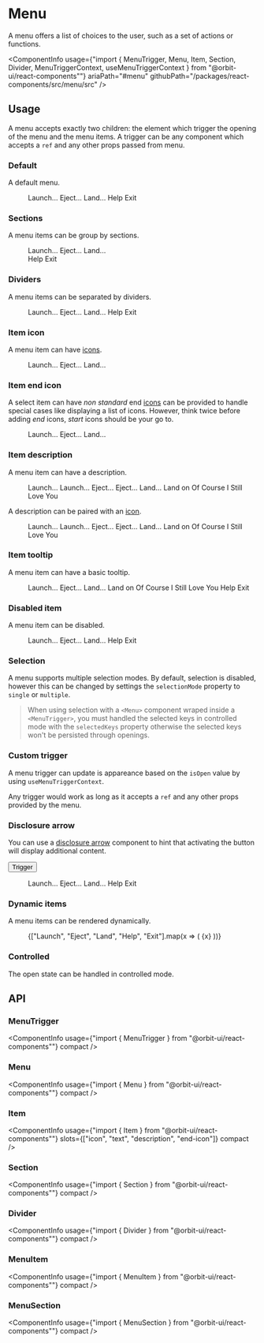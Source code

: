 
<Meta
    title="Components/Menu"
    id="menu"
/>

# Menu

<Tagline>A menu offers a list of choices to the user, such as a set of actions or functions.</Tagline>

<ComponentInfo
    usage={"import { MenuTrigger, Menu, Item, Section, Divider, MenuTriggerContext, useMenuTriggerContext } from \"@orbit-ui/react-components\""}
    ariaPath="#menu"
    githubPath="/packages/react-components/src/menu/src"
/>

## Usage

A menu accepts exactly two children: the element which trigger the opening of the menu and the menu items. A trigger can be any component which accepts a `ref` and any other props passed from menu.

### Default

A default menu.

<Preview>
    <Story name="default">
        <MenuTrigger>
            <IconButton color="secondary" aria-label="View tasks">
                <VerticalDotsIcon />
            </IconButton>
            <Menu>
                <Item key="launch">Launch...</Item>
                <Item key="eject">Eject...</Item>
                <Item key="land">Land...</Item>
                <Item key="help">Help</Item>
                <Item key="exit">Exit</Item>
            </Menu>
        </MenuTrigger>
    </Story>
</Preview>

### Sections

A menu items can be group by sections.

<Preview>
    <Story name="sections">
        <MenuTrigger>
            <IconButton color="secondary" aria-label="View tasks">
                <VerticalDotsIcon />
            </IconButton>
            <Menu>
                <Section title="Actions">
                    <Item key="launch">Launch...</Item>
                    <Item key="eject">Eject...</Item>
                    <Item key="land">Land...</Item>
                </Section>
                <Section title="Others">
                    <Item key="help">Help</Item>
                    <Item key="exit">Exit</Item>
                </Section>
            </Menu>
        </MenuTrigger>
    </Story>
</Preview>

### Dividers

A menu items can be separated by dividers.

<Preview>
    <Story name="dividers">
        <MenuTrigger>
            <IconButton color="secondary" aria-label="View tasks">
                <VerticalDotsIcon />
            </IconButton>
            <Menu>
                <Item key="launch">Launch...</Item>
                <Item key="eject">Eject...</Item>
                <Item key="land">Land...</Item>
                <Divider />
                <Item key="help">Help</Item>
                <Item key="exit">Exit</Item>
            </Menu>
        </MenuTrigger>
    </Story>
</Preview>

### Item icon

A menu item can have [icons](?path=/docs/icon-gallery--page).

<Preview>
    <Story name="item icon">
        <MenuTrigger>
            <IconButton color="secondary" aria-label="View tasks">
                <VerticalDotsIcon />
            </IconButton>
            <Menu>
                <Item key="launch">
                    <NotificationIcon />
                    <Text>Launch...</Text>
                </Item>
                <Item key="eject">
                    <HelpIcon />
                    <Text>Eject...</Text>
                </Item>
                <Item key="land">
                    <LightbulbIcon />
                    <Text>Land...</Text>
                </Item>
            </Menu>
        </MenuTrigger>
    </Story>
</Preview>

### Item end icon

A select item can have *non standard* end [icons](?path=/docs/icon-gallery--page) can be provided to handle special cases like displaying a list of icons. However, think twice before adding *end* icons, *start* icons should be your go to.

<Preview>
    <Story name="item end icon">
        <MenuTrigger>
            <IconButton color="secondary" aria-label="View tasks">
                <VerticalDotsIcon />
            </IconButton>
            <Menu>
                <Item key="launch">
                    <Text>Launch...</Text>
                    <IconList slot="end-icon">
                        <NotificationIcon />
                        <HelpIcon />
                        <LightbulbIcon />
                    </IconList>
                </Item>
                <Item key="eject">
                    <Text>Eject...</Text>
                    <HelpIcon slot="end-icon" />
                </Item>
                <Item key="land">
                    <Text>Land...</Text>
                    <IconList slot="end-icon">
                        <NotificationIcon />
                        <HelpIcon />
                        <LightbulbIcon />
                    </IconList>
                </Item>
            </Menu>
        </MenuTrigger>
    </Story>
</Preview>

### Item description

A menu item can have a description.

<Preview>
    <Story name="item description">
        <MenuTrigger>
            <IconButton color="secondary" aria-label="View tasks">
                <VerticalDotsIcon />
            </IconButton>
            <Menu>
                <Item key="launch">
                    <Text>Launch...</Text>
                    <Text slot="description">Launch...</Text>
                </Item>
                <Item key="eject">
                    <Text>Eject...</Text>
                    <Text slot="description">Eject...</Text>
                </Item>
                <Item key="land">
                    <Text>Land...</Text>
                    <Text slot="description">Land on Of Course I Still Love You</Text>
                </Item>
            </Menu>
        </MenuTrigger>
    </Story>
</Preview>

A description can be paired with an [icon](?path=/docs/icon-gallery--page).

<Preview>
    <Story name="description + icon">
        <MenuTrigger>
            <IconButton color="secondary" aria-label="View tasks">
                <VerticalDotsIcon />
            </IconButton>
            <Menu>
                <Item key="launch">
                    <NotificationIcon />
                    <Text>Launch...</Text>
                    <Text slot="description">Launch...</Text>
                </Item>
                <Item key="eject">
                    <HelpIcon />
                    <Text>Eject...</Text>
                    <Text slot="description">Eject...</Text>
                </Item>
                <Item key="land">
                    <LightbulbIcon />
                    <Text>Land...</Text>
                    <Text slot="description">Land on Of Course I Still Love You</Text>
                </Item>
            </Menu>
        </MenuTrigger>
    </Story>
</Preview>

### Item tooltip

A menu item can have a basic tooltip.

<Preview>
    <Story name="item tooltip">
        <MenuTrigger>
            <IconButton color="secondary" aria-label="View tasks">
                <VerticalDotsIcon />
            </IconButton>
            <Menu>
                <Item key="launch">Launch...</Item>
                <Item key="eject">Eject...</Item>
                <TooltipTrigger>
                    <Item key="land">Land...</Item>
                    <Tooltip>Land on Of Course I Still Love You</Tooltip>
                </TooltipTrigger>
                <Item key="help">Help</Item>
                <Item key="exit">Exit</Item>
            </Menu>
        </MenuTrigger>
    </Story>
</Preview>

### Disabled item

A menu item can be disabled.

<Preview>
    <Story name="disabled item">
        <MenuTrigger>
            <IconButton color="secondary" aria-label="View tasks">
                <VerticalDotsIcon />
            </IconButton>
            <Menu>
                <Item disabled key="launch">Launch...</Item>
                <Item key="eject">Eject...</Item>
                <Item disabled key="land">Land...</Item>
                <Item key="help">Help</Item>
                <Item key="exit">Exit</Item>
            </Menu>
        </MenuTrigger>
    </Story>
</Preview>

### Selection

A menu supports multiple selection modes. By default, selection is disabled, however this can be changed by settings the `selectionMode` property to `single` or `multiple`.

> When using selection with a `<Menu>` component wraped inside a `<MenuTrigger>`, you must handled the selected keys in controlled mode with the `selectedKeys` property otherwise the selected keys won't be persisted through openings.

<Preview filePath="/menu/docs/Selection" />

### Custom trigger

A menu trigger can update is appareance based on the `isOpen` value by using `useMenuTriggerContext`.

Any trigger would work as long as it accepts a `ref` and any other props provided by the menu.

<Preview filePath="/menu/docs/CustomTrigger" />

### Disclosure arrow

You can use a [disclosure arrow](?path=/docs/disclosure-arrow--context) component to hint that activating the button will display additional content.

<Preview>
    <Story name="disclosure arrow">
        <MenuTrigger>
            <Button>
                <Text>Trigger</Text>
                <DisclosureArrow slot="end-icon" />
            </Button>
            <Menu>
                <Item key="launch">Launch...</Item>
                <Item key="eject">Eject...</Item>
                <Item key="land">Land...</Item>
                <Item key="help">Help</Item>
                <Item key="exit">Exit</Item>
            </Menu>
        </MenuTrigger>
    </Story>
</Preview>

### Dynamic items

A menu items can be rendered dynamically.

<Preview>
    <Story name="dynamic items">
        <MenuTrigger>
            <IconButton color="secondary" aria-label="View tasks">
                <VerticalDotsIcon />
            </IconButton>
            <Menu>
                {["Launch", "Eject", "Land", "Help", "Exit"].map(x => (
                    <Item key={x.toLowerCase()}>{x}</Item>
                ))}
            </Menu>
        </MenuTrigger>
    </Story>
</Preview>

### Controlled

The open state can be handled in controlled mode.

<Preview filePath="/menu/docs/ControlledMenu" />

## API

### MenuTrigger

<ComponentInfo
    usage={"import { MenuTrigger } from \"@orbit-ui/react-components\""}
    compact
/>

<ArgsTable of={InnerMenuTrigger} />

### Menu

<ComponentInfo
    usage={"import { Menu } from \"@orbit-ui/react-components\""}
    compact
/>

<ArgsTable of={InnerMenu} />

### Item

<ComponentInfo
    usage={"import { Item } from \"@orbit-ui/react-components\""}
    slots={["icon", "text", "description", "end-icon"]}
    compact
/>

<ArgsTable of={InnerItem} />

### Section

<ComponentInfo
    usage={"import { Section } from \"@orbit-ui/react-components\""}
    compact
/>

<ArgsTable of={InnerSection} />

### Divider

<ComponentInfo
    usage={"import { Divider } from \"@orbit-ui/react-components\""}
    compact
/>

<ArgsTable of={InnerDivider} />

### MenuItem

<ComponentInfo
    usage={"import { MenuItem } from \"@orbit-ui/react-components\""}
    compact
/>

<ArgsTable of={InnerMenuItem} />

### MenuSection

<ComponentInfo
    usage={"import { MenuSection } from \"@orbit-ui/react-components\""}
    compact
/>

<ArgsTable of={InnerMenuSection} />


